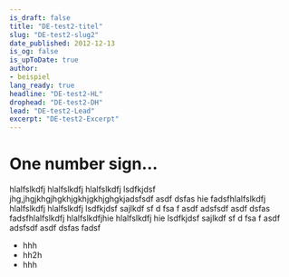```yaml
---
is_draft: false
title: "DE-test2-titel"
slug: "DE-test2-slug2"
date_published: 2012-12-13
is_og: false
is_upToDate: true
author: 
- beispiel
lang_ready: true
headline: "DE-test2-HL"
drophead: "DE-test2-DH"
lead: "DE-test2-Lead"
excerpt: "DE-test2-Excerpt"
---
```


# One number sign…

hlalfslkdfj hlalfslkdfj hlalfslkdfj lsdfkjdsf jhg,jhgjkhgjhgkhjgkhjgkhjghgkjadsfsdf asdf dsfas hie
fadsfhlalfslkdfj hlalfslkdfj hlalfslkdfj lsdfkjdsf sajlkdf sf d fsa f asdf adsfsdf asdf dsfas fadsfhlalfslkdfj hlalfslkdfjhie
 hlalfslkdfj hie 
lsdfkjdsf sajlkdf sf d fsa f asdf adsfsdf asdf dsfas fadsf

* hhh
* hh2h 
* hhh